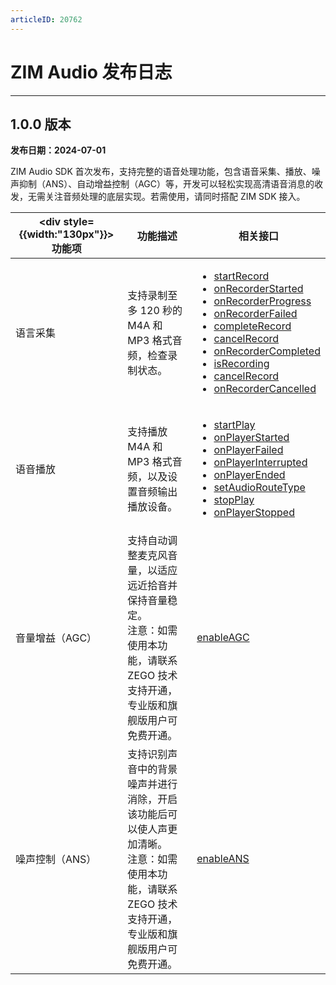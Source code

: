 ```yaml
---
articleID: 20762
---
```


# ZIM Audio 发布日志

- - -

## 1.0.0 版本

**发布日期：2024-07-01**

ZIM Audio SDK 首次发布，支持完整的语音处理功能，包含语音采集、播放、噪声抑制（ANS）、自动增益控制（AGC）等，开发可以轻松实现高清语音消息的收发，无需关注音频处理的底层实现。若需使用，请同时搭配 ZIM SDK 接入。

| <div style={{width:"130px"}}>功能项</div>  | 功能描述 | 相关接口 |
|-------|-------|-------|
| 语言采集 | 支持录制至多 120 秒的 M4A 和 MP3 格式音频，检查录制状态。 | <ul><li>[startRecord](@startRecord)</li><li>[onRecorderStarted](@onRecorderStarted)</li><li>[onRecorderProgress](@onRecorderProgress)</li><li>[onRecorderFailed](@onRecorderFailed)</li><li>[completeRecord](@completeRecord)</li><li>[cancelRecord](@cancelRecord)</li><li>[onRecorderCompleted](@onRecorderCompleted)</li><li>[isRecording](@isRecording)</li><li>[cancelRecord](@cancelRecord)</li><li>[onRecorderCancelled](@onRecorderCancelled)</li></ul> |
| 语音播放 | 支持播放 M4A 和 MP3 格式音频，以及设置音频输出播放设备。 | <ul><li>[startPlay](@startPlay)</li><li>[onPlayerStarted](@onPlayerStarted)</li><li>[onPlayerFailed](@onPlayerFailed)</li><li>[onPlayerInterrupted](@onPlayerInterrupted)</li><li>[onPlayerEnded](@onPlayerEnded)</li><li>[setAudioRouteType](@setAudioRouteType)</li><li>[stopPlay](@stopPlay)</li><li>[onPlayerStopped](@onPlayerStopped)</li></ul> |
| 音量增益（AGC） | 支持自动调整麦克风音量，以适应远近拾音并保持音量稳定。<br />注意：如需使用本功能，请联系 ZEGO 技术支持开通，专业版和旗舰版用户可免费开通。 | [enableAGC](@enableAGC) |
| 噪声控制（ANS） | 支持识别声音中的背景噪声并进行消除，开启该功能后可以使人声更加清晰。<br />注意：如需使用本功能，请联系 ZEGO 技术支持开通，专业版和旗舰版用户可免费开通。  | [enableANS](@enableANS) |
